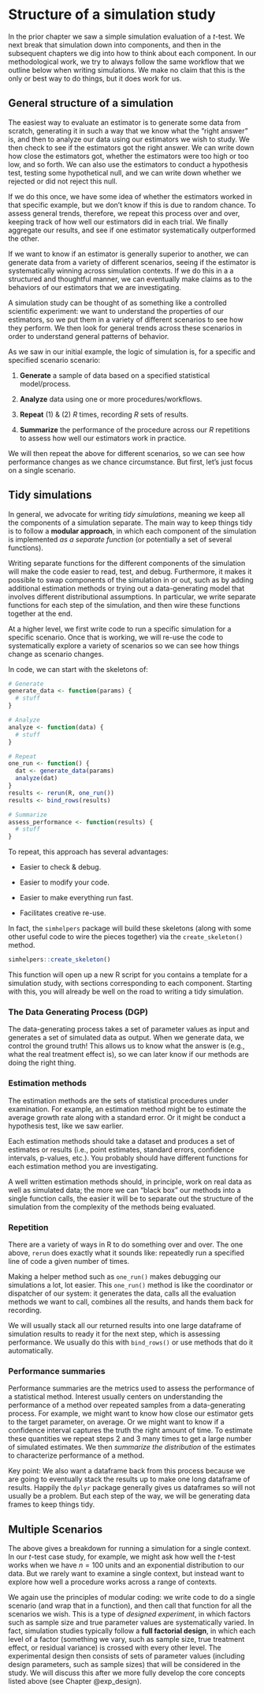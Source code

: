 # Structure of a simulation study

In the prior chapter we saw a simple simulation evaluation of a $t$-test.
We next break that simulation down into components, and then in the subsequent chapters we dig into how to think about each component.
In our methodological work, we try to always follow the same workflow that we outline below when writing simulations.
We make no claim that this is the only or best way to do things, but it does work for us.




## General structure of a simulation

The easiest way to evaluate an estimator is to generate some data from scratch, generating it in such a way that we know what the "right answer" is, and then to analyze our data using our estimators we wish to study.
We then check to see if the estimators got the right answer. We can write down how close the estimators got, whether the estimators were too high or too low, and so forth.
We can also use the estimators to conduct a hypothesis test, testing some hypothetical null, and we can write down whether we rejected or did not reject this null.
 
If we do this once, we have some idea of whether the estimators worked in that specific example, but we don't know if this is due to random chance.
To assess general trends, therefore, we repeat this process over and over, keeping track of how well our estimators did in each trial.
We finally aggregate our results, and see if one estimator systematically outperformed the other.


If we want to know if an estimator is generally superior to another, we can generate data from a variety of different scenarios, seeing if the estimator is systematically winning across simulation contexts. If we do this in a a structured and thoughtful manner, we can eventually make claims as to the behaviors of our estimators that we are investigating.

A simulation study can be thought of as something like a controlled scientific experiment: we want to understand the properties of our estimators, so we put them in a variety of different scenarios to see how they perform. We then look for general trends across these scenarios in order to understand general patterns of behavior.

As we saw in our initial example, the logic of simulation is, for a specific and specified scenario scenario:

1. __Generate__ a sample of data based on a specified statistical model/process.
    
2. __Analyze__ data using one or more procedures/workflows.

3. __Repeat__ (1) & (2) $R$ times, recording $R$ sets of results.

4. __Summarize__ the performance of the procedure across our $R$ repetitions to assess how well our estimators work in practice. 

We will then repeat the above for different scenarios, so we can see how performance changes as we chance circumstance.
But first, let's just focus on a single scenario.


## Tidy simulations

In general, we advocate for writing *tidy simulations*, meaning we keep all the components of a simulation separate.
The main way to keep things tidy is to follow a **modular approach**, in which each component of the simulation is implemented _as a separate function_ (or potentially a set of several functions).

Writing separate functions for the different components of the simulation will make the code easier to read, test, and debug. 
Furthermore, it makes it possible to swap components of the simulation in or out, such as by adding additional estimation methods or trying out a data-generating model that involves different distributional assumptions. 
In particular, we write separate functions for each step of the simulation, and then wire these functions together at the end.

At a higher level, we first write code to run a
specific simulation for a specific scenario. Once that is working, we will
re-use the code to systematically explore a variety of scenarios so we can
see how things change as scenario changes. 

In code, we can start with the skeletons of:

```r

# Generate
generate_data <- function(params) {
  # stuff
}

# Analyze
analyze <- function(data) {
  # stuff
}

# Repeat
one_run <- function() {
  dat <- generate_data(params)
  analyze(dat)
}
results <- rerun(R, one_run())
results <- bind_rows(results)

# Summarize
assess_performance <- function(results) {
  # stuff
}
```

To repeat, this approach has several advantages:

  * Easier to check & debug.

  * Easier to modify your code.

  * Easier to make everything run fast.

  * Facilitates creative re-use.



In fact, the `simhelpers` package will build these skeletons (along with some other useful code to wire the pieces together) via the `create_skeleton()` method.

```r
simhelpers::create_skeleton()
```

This function will open up a new R script for you contains a template for a simulation study, with sections corresponding to each component.
Starting with this, you will already be well on the road to writing a tidy simulation.


### The Data Generating Process (DGP)

The data-generating process takes a set of parameter values as input and generates a set of simulated data as output.
When we generate data, we control the ground truth!
This allows us to know what the answer is (e.g., what the real treatment effect is), so we can later know if our methods are doing the right thing.

### Estimation methods

The estimation methods are the sets of statistical procedures under examination.
For example, an estimation method might be to estimate the average growth rate along with a standard error.
Or it might be conduct a hypothesis test, like we saw earlier.

Each estimation methods should take a dataset and produces a set of estimates or results (i.e., point estimates, standard errors, confidence intervals, p-values, etc.).
You probably should have different functions for each estimation method you are investigating.

A well written estimation methods should, in principle, work on real data as well as simulated data; the more we can "black box" our methods into a single function calls, the easier it will be to separate out the structure of the simulation from the complexity of the methods being evaluated.

### Repetition

There are a variety of ways in R to do something over and over.
The one above, `rerun` does exactly what it sounds like: repeatedly run a specified line of code a given number of times.

Making a helper method such as `one_run()` makes debugging our simulations a lot, lot easier.
This `one_run()` method is like the coordinator or dispatcher of our system: it generates the data, calls all the evaluation methods we want to call, combines all the results, and hands them back for recording.

We will usually stack all our returned results into one large dataframe of simulation results to ready it for the next step, which is assessing performance.
We usually do this with `bind_rows()` or use methods that do it automatically.



### Performance summaries

Performance summaries are the metrics used to assess the performance of a statistical method.
Interest usually centers on understanding the performance of a method over repeated samples from a data-generating process.
For example, we might want to know how close our estimator gets to the target parameter, on average.
Or we might want to know if a confidence interval captures the truth the right amount of time.
To estimate these quantities we repeat steps 2 and 3 many times to get a large number of simulated estimates.
We then _summarize the distribution_ of the estimates to characterize performance of a method. 

Key point: We also want a dataframe back from this process because we are going to eventually stack the
results up to make one long dataframe of results.  Happily the `dplyr`
package generally gives us dataframes so will not usually be a problem.
But each step of the way, we will be generating data frames to keep things tidy.



## Multiple Scenarios

The above gives a breakdown for running a simulation for a single context.
In our $t$-test case study, for example, we might ask how well the $t$-test works when we have $n=100$ units and an exponential distribution to our data.
But we rarely want to examine a single context, but instead want to explore how well a procedure works across a range of contexts.

We again use the principles of modular coding: we write code to do a single scenario (and wrap that in a function), and then call that function for all the scenarios we wish.
This is a type of _designed experiment_, in which factors such as sample size and true parameter values are systematically varied.
In fact, simulation studies typically follow a  **full factorial design**, in which each level of a factor (something we vary, such as sample size, true treatment effect, or residual variance) is crossed with every other level.
The experimental design then consists of sets of parameter values (including design parameters, such as sample sizes) that will be considered in the study. 
We will discuss this after we more fully develop the core concepts listed above (see Chapter @exp_design).







